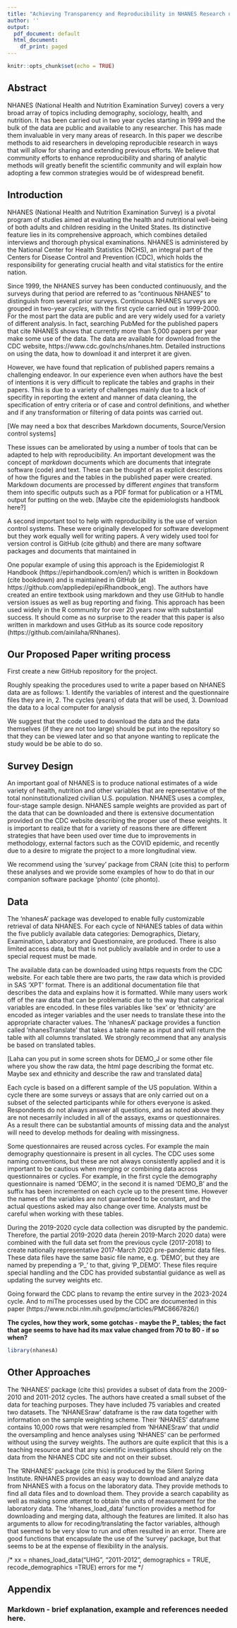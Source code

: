 ```yaml
---
title: "Achieving Transparency and Reproducibility in NHANES Research using R"
author: ''
output:
  pdf_document: default
  html_document:
    df_print: paged
---
```


```r
knitr::opts_chunk$set(echo = TRUE)
```
## Abstract

NHANES (National Health and Nutrition Examination Survey) covers a very broad array of topics including demography, sociology, health, and nutrition. It has been carried out in two year cycles starting in 1999 and the bulk of the data are public and available to any researcher.  This has made them invaluable in very many areas of research. In this paper we describe methods to aid researchers in developing reproducible research in ways that will allow for sharing and extending previous efforts. We believe that community efforts to enhance reproducibility and sharing of analytic methods will greatly benefit the scientific community and will explain how adopting a few common strategies would be of widespread benefit.

## Introduction

NHANES (National Health and Nutrition Examination Survey) is a pivotal program of studies aimed at evaluating the health and nutritional well-being of both adults and children residing in the United States. Its distinctive feature lies in its comprehensive approach, which combines detailed interviews and thorough physical examinations. NHANES is administered by the National Center for Health Statistics (NCHS), an integral part of the Centers for Disease Control and Prevention (CDC), which holds the responsibility for generating crucial health and vital statistics for the entire nation.
 
 Since 1999, the NHANES survey has been conducted continuously, and the surveys during that period are referred to as "continuous NHANES" to distinguish from several prior surveys. Continuous NHANES surveys are grouped in two-year *cycles*, with the first cycle carried out in 1999-2000.  For the most part the data are public and are very widely used for a variety of different analysis.  In fact, searching PubMed for the published papers that cite NHANES shows that currently more than 5,000 papers per year make some use of the data. The data are available for download from the CDC website, https://www.cdc.gov/nchs/nhanes.htm. Detailed instructions on using the data, how to download it and interpret it are given.
 
However, we have found that replication of published papers remains a challenging endeavor. In our experience even when authors have the best of intentions it is very difficult to replicate the tables and graphs in their papers. This is due to a variety of challenges mainly due to a lack of specifity in reporting the extent and manner of data cleaning, the specification of entry criteria or of case and control definitions, and whether and if any transformation or filtering of data points was carried out.

[We may need a box that describes Markdown documents, Source/Version control systems]

These issues can be ameliorated by using a number of tools that can be adapted to help with reproducibility.  An important development was the concept of *markdown* documents which are documents that integrate software (code) and text. These can be thought of as explicit descriptions of how the figures and the tables in the published paper were created. Markdown documents are processed by different *engines* that transform them into specific outputs such as a PDF format for publication or a HTML output for putting on the web. [Maybe cite the epidemiologists handbook here?]

A second important tool to help with reproducibility is the use of version control systems. These were originally developed for software development but they work equally well for writing papers.  A very widely used tool for version control is GitHub (cite github) and there are many software packages and documents that maintained in 

One popular example of using this approach is the Epidemiologist R Handbook (https://epirhandbook.com/en/) which is written in Bookdown (cite bookdown) and is maintained in GitHub (at https://github.com/appliedepi/epiRhandbook_eng). The authors have created an entire textbook using markdown and they use GitHub to handle version issues as well as bug reporting and fixing. This approach has been used widely in the R community for over 20 years now with substantial success. It should come as no surprise to the reader that this paper is also written in markdown and uses GitHub as its source code repository (https://github.com/ainilaha/RNhanes).


## Our Proposed Paper writing process

First create a new GitHub repository for the project.

Roughly speaking the procedures used to write a paper based on NHANES data are as follows:
1. Identify the variables of interest and the questionnaire files they are in, 
2. The cycles (years) of data that will be used, 
3. Download the data to a local computer for analysis 

We suggest that the code used to download the data and the data themselves (if they are not too large) should be put into the repository so that they can be viewed later and so that anyone wanting to replicate the study would be be able to do so.

## Survey Design

An important goal of NHANES is to produce national estimates of a wide variety of health, nutrition and other variables that are representative of the total noninstitutionalized civilian U.S. population. NHANES uses a complex, four-stage sample design. NHANES sample weights are provided as part of the data that can be downloaded and there is extensive documentation provided on the CDC website describing the proper use of these weights. It is important to realize that for a variety of reasons there are different strategies that have been used over time due to improvements in methodology, external factors such as the COVID epidemic, and recently due to a desire to migrate the project to a more longitudinal view. 

We recommend using the 'survey' package from CRAN (cite this) to perform these analyses and we provide some examples of how to do that in our companion software package 'phonto' (cite phonto).

## Data
 
The 'nhanesA' package was developed to enable fully customizable retrieval of data NHANES. 
For each cycle of NHANES tables of data within the five publicly available data categories: Demographics, Dietary, Examination, Laboratory and Questionnaire, are produced. There is also limited access data, but that is not publicly available and in order to use a special request must be made.

The available data can be downloaded using https requests from the CDC website. For each table there are two parts, the raw data which is provided in SAS 'XPT' format. There is an additional documentation file that describes the data and explains how it is formatted. While many users work off of the raw data that can be problematic due to the way that categorical variables are encoded.  In these files variables like 'sex' or 'ethnicity' are encoded as integer variables and the user needs to translate these into the appropriate character values.  The 'nhanesA' package provides a function called 'nhanesTranslate' that takes a table name as input and will return the table with all columns translated. We strongly recommend that any analysis be based on translated tables. 

[Laha can you put in some screen shots for DEMO_J or some other file where you show the raw data, the html page describing the format etc.  Maybe sex and ethnicity and describe the raw and translated data]

Each cycle is based on a different sample of the US population. Within a cycle there are some surveys or assays that are only carried out on a subset of the selected participants while for others everyone is asked.  Respondents do not always answer all questions, and as noted above they are not necesarrily included in all of the assays, exams or questionnaires. As a result there can be substantial amounts of missing data and the analyst will need to develop methods for dealing with missingness.

Some questionnaires are reused across cycles. For example the main demography questionnaire is present in all cycles. The CDC uses some naming conventions, but these are not always consistently applied and it is important to be cautious when merging or combining data across questionnaires or cycles.  For example, in the first cycle the demography questionnaire is named 'DEMO', in the second it is named 'DEMO_B' and the suffix
has been incremented on each cycle up to the present time. However the names of the variables are not guaranteed to be constant, and the actual questions asked may also change over time.  Analysts must be careful when working with these tables.

During the 2019-2020 cycle data collection was disrupted by the pandemic. Therefore, the partial 2019-2020 data (herein 2019-March 2020 data) were combined with the full data set from the previous cycle (2017-2018) to create nationally representative 2017-March 2020 pre-pandemic data files.  These data files have the same basic file name, e.g. 'DEMO', but they are named by prepending a 'P_' to that, giving 'P_DEMO'. These files require special handling and the CDC has provided substantial guidance as well as updating the survey weights etc.



Going forward the CDC plans to revamp the entire survey in the 2023-2024 cycle.
And to miThe processes used by the CDC are documented in this paper (https://www.ncbi.nlm.nih.gov/pmc/articles/PMC8667826/)

**The cycles, how they work, some gotchas - maybe the P_ tables; the fact that age seems to have had its max value changed from 70 to 80 - if so when?**

```r
library(nhanesA)
```

## Other Approaches

The 'NHANES' package (cite this) provides a subset of data from the 2009-2010 and 2011-2012 cycles. The authors have created a small subset of the data for teaching purposes. They have included 75 variables and created two datasets. The 'NHANESraw' dataframe is the raw data together with information on the sample weighting scheme. Their 'NHANES' dataframe contains 10,000 rows that were resampled from 'NHANESraw' that *undid* the oversampling and hence analyses using 'NHANES' can be performed without using the survey weights. The authors are quite explicit that this is a teaching resource and that any scientific investigations should rely on the data from the NHANES CDC site and not on their subset.

The 'RNHANES' package (cite this) is produced by the Silent Spring Institute.
RNHANES provides an easy way to download and analyze data from NHANES with a focus on the laboratory data. They provide methods to find all data files and to download them. They provide a search capability as well as making some attempt to obtain the units of measurement for the laboratory data.  The 'nhanes_load_data' function provides a method for downloading and merging data, although the features are limited. It also has arguments to allow for recoding/translating the factor variables, although that seemed to be very slow to run and often resulted in an error.  There are good functions that encapsulate the use of the 'survey' package, but that seems to be at the expense of flexibility in the analysis.

/* xx = nhanes_load_data("UHG", "2011-2012", demographics = TRUE, recode_demographics =TRUE)
 errors for me
*/



## Appendix

### Markdown - brief explanation, example and references needed here.